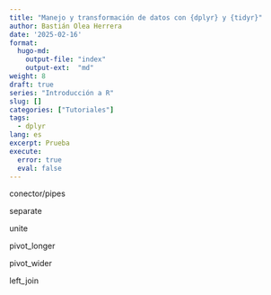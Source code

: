 ```yaml
---
title: "Manejo y transformación de datos con {dplyr} y {tidyr}"
author: Bastián Olea Herrera
date: '2025-02-16'
format: 
  hugo-md:
    output-file: "index"
    output-ext:  "md"
weight: 8
draft: true
series: "Introducción a R"
slug: []
categories: ["Tutoriales"]
tags:
  - dplyr
lang: es
excerpt: Prueba
execute: 
  error: true
  eval: false
---
```



conector/pipes 

separate

unite

pivot_longer

pivot_wider

left_join
